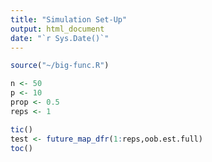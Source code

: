 ```yaml
---
title: "Simulation Set-Up"
output: html_document
date: "`r Sys.Date()`"
---
```


```r
source("~/big-func.R")

n <- 50
p <- 10
prop <- 0.5
reps <- 1

tic()
test <- future_map_dfr(1:reps,oob.est.full)
toc()
```
